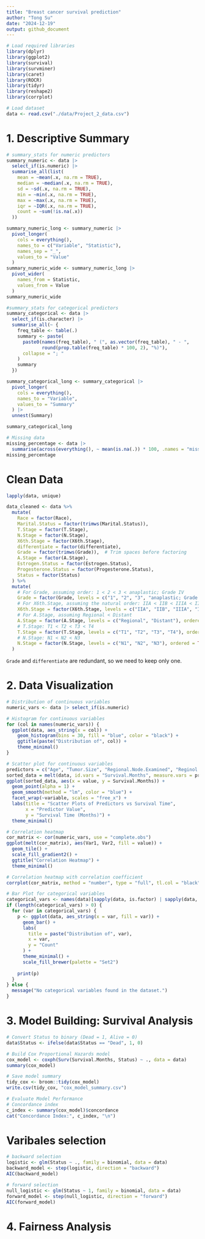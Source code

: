 ```yaml
---
title: "Breast cancer survival prediction"
author: "Tong Su"
date: "2024-12-19"
output: github_document
---
```


```r
# Load required libraries
library(dplyr)
library(ggplot2)
library(survival)
library(survminer)
library(caret)
library(ROCR)
library(tidyr)
library(reshape2)
library(corrplot)
```

```r
# Load dataset
data <- read.csv("./data/Project_2_data.csv")
```

# 1. Descriptive Summary
```r
# summary_stats for numeric predictors
summary_numeric <- data |> 
  select_if(is.numeric) |>
  summarise_all(list(
    mean = ~mean(.x, na.rm = TRUE), 
    median = ~median(.x, na.rm = TRUE), 
    sd = ~sd(.x, na.rm = TRUE),
    min = ~min(.x, na.rm = TRUE),
    max = ~max(.x, na.rm = TRUE),
    iqr = ~IQR(.x, na.rm = TRUE),
    count = ~sum(!is.na(.x))
  ))

summary_numeric_long <- summary_numeric |> 
  pivot_longer(
    cols = everything(),        
    names_to = c("Variable", "Statistic"), 
    names_sep = "_",            
    values_to = "Value"         
  )
summary_numeric_wide <- summary_numeric_long |> 
  pivot_wider(
    names_from = Statistic,    
    values_from = Value         
  )
summary_numeric_wide

#summary_stats for categorical predictors
summary_categorical <- data |> 
  select_if(is.character) |>   
  summarise_all(~ {
    freq_table <- table(.)
    summary <- paste(
      paste0(names(freq_table), " (", as.vector(freq_table), " - ", 
             round(prop.table(freq_table) * 100, 2), "%)"), 
      collapse = "; "
    )
    summary
  })

summary_categorical_long <- summary_categorical |> 
  pivot_longer(
    cols = everything(), 
    names_to = "Variable",
    values_to = "Summary"
  ) |> 
  unnest(Summary)

summary_categorical_long

# Missing data
missing_percentage <- data |> 
  summarise(across(everything(), ~ mean(is.na(.)) * 100, .names = "missing_pct_{.col}"))
missing_percentage
```
# Clean Data

```r
lapply(data, unique)

data_cleaned <- data %>%
  mutate(
    Race = factor(Race),
    Marital.Status = factor(trimws(Marital.Status)),
    T.Stage = factor(T.Stage),
    N.Stage = factor(N.Stage),
    X6th.Stage = factor(X6th.Stage),
    differentiate = factor(differentiate),
    Grade = factor(trimws(Grade)),  # Trim spaces before factoring
    A.Stage = factor(A.Stage),
    Estrogen.Status = factor(Estrogen.Status),
    Progesterone.Status = factor(Progesterone.Status),
    Status = factor(Status)
  ) %>% 
  mutate(
    # For Grade, assuming order: 1 < 2 < 3 < anaplastic; Grade IV
    Grade = factor(Grade, levels = c("1", "2", "3", "anaplastic; Grade IV"), ordered = TRUE),
    # For X6th.Stage, assuming the natural order: IIA < IIB < IIIA < IIIB < IIIC
    X6th.Stage = factor(X6th.Stage, levels = c("IIA", "IIB", "IIIA", "IIIB", "IIIC"), ordered = TRUE),
    # For A.Stage, assuming Regional < Distant
    A.Stage = factor(A.Stage, levels = c("Regional", "Distant"), ordered = TRUE),
    # T.Stage: T1 < T2 < T3 < T4
    T.Stage = factor(T.Stage, levels = c("T1", "T2", "T3", "T4"), ordered = TRUE),
    # N.Stage: N1 < N2 < N3
    N.Stage = factor(N.Stage, levels = c("N1", "N2", "N3"), ordered = TRUE)
  )

```

`Grade` and `differentiate` are redundant, so we need to keep only one.

# 2. Data Visualization
```r
# Distribution of continuous variables
numeric_vars <- data |> select_if(is.numeric)

# Histogram for continuous variables
for (col in names(numeric_vars)) {
  ggplot(data, aes_string(x = col)) +
    geom_histogram(bins = 30, fill = "blue", color = "black") +
    ggtitle(paste("Distribution of", col)) +
    theme_minimal()
}

# Scatter plot for continuous variables
predictors = c("Age", "Tumor.Size", "Regional.Node.Examined", "Reginol.Node.Positive")
sorted_data = melt(data, id.vars = "Survival.Months", measure.vars = predictors)
ggplot(sorted_data, aes(x = value, y = Survival.Months)) +
  geom_point(alpha = 1) +
  geom_smooth(method = "lm", color = "blue") +
  facet_wrap(~variable, scales = "free_x") +  
  labs(title = "Scatter Plots of Predictors vs Survival Time",
       x = "Predictor Value",
       y = "Survival Time (Months)") +
  theme_minimal()

# Correlation heatmap
cor_matrix <- cor(numeric_vars, use = "complete.obs")
ggplot(melt(cor_matrix), aes(Var1, Var2, fill = value)) + 
  geom_tile() + 
  scale_fill_gradient2() + 
  ggtitle("Correlation Heatmap") + 
  theme_minimal()

# Correlation heatmap with correlation coefficient
corrplot(cor_matrix, method = "number", type = "full", tl.col = "black", tl.srt = 45, title = "Correlation Heatmap")

# Bar Plot for categorical variables
categorical_vars <- names(data)[sapply(data, is.factor) | sapply(data, is.character)]
if (length(categorical_vars) > 0) {
  for (var in categorical_vars) {
    p <- ggplot(data, aes_string(x = var, fill = var)) +
      geom_bar() +
      labs(
        title = paste("Distribution of", var),
        x = var,
        y = "Count"
      ) +
      theme_minimal() +
      scale_fill_brewer(palette = "Set2")  
    
    print(p)  
  }
} else {
  message("No categorical variables found in the dataset.")
}
```

# 3. Model Building: Survival Analysis
```r
# Convert Status to binary (Dead = 1, Alive = 0)
data$Status <- ifelse(data$Status == "Dead", 1, 0)

# Build Cox Proportional Hazards model
cox_model <- coxph(Surv(Survival.Months, Status) ~ ., data = data)
summary(cox_model)

# Save model summary
tidy_cox <- broom::tidy(cox_model)
write.csv(tidy_cox, "cox_model_summary.csv")

# Evaluate Model Performance
# Concordance index
c_index <- summary(cox_model)$concordance
cat("Concordance Index:", c_index, "\n")
```

# Varibales selection
```r
# backward selection
logistic <- glm(Status ~ ., family = binomial, data = data)
backward_model <- step(logistic, direction = "backward")
AIC(backward_model)

# forward selection
null_logistic <- glm(Status ~ 1, family = binomial, data = data)
forward_model <- step(null_logistic, direction = "forward")
AIC(forward_model)
```


# 4. Fairness Analysis


